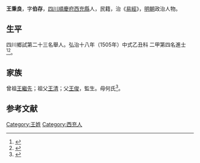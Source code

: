 {{明清人物信息框
| 姓名 = 王秉良
| 原名 =
| 圖片名稱= 
| 圖片大小 =
| 圖片說明 = 
| 最高職務 =
| 國家 = 大明 
| 爵位 =
| 籍貫 = [[四川|四川]][[順慶府|順慶府]][[西充縣|西充縣]]
| 族裔 = 
| 字號 = 
| 諡號 =
| 出生日期 = 十月二十日
| 出生地點 =
| 逝世日期 = 卒年不詳 
| 逝世地點 =
| 墓葬 =
| 配偶 = 何氏
| 親屬 = 曾祖[[王繼先|王繼先]]，祖[[王清|王清]]，父[[王俊|王俊]]，母何氏
| 出身 =
* 弘治十八年乙丑科進士出身
| 經歷 =
| 著作 = 
}}
'''王秉良'''{{BD|1473年||？年||}}，字'''伯存'''，[[四川|四川]][[順慶府|順慶府]][[西充縣|西充縣]]人，民籍，治《[[易經|易經]]》，[[明朝|明朝]]政治人物。

== 生平 ==
四川鄉試第二十三名舉人。弘治十八年（1505年）中式乙丑科<!---會試第二百六十一名--->二甲第四名進士<ref>{{Cite book|title=《皇明贡举考》卷五|last=（明）[[张朝瑞|张朝瑞]]|first=|publisher=《续修四库全书》史部第828册|year=|isbn=|location=|pages=}}</ref><ref>{{Cite book|title=贡举志五种 上|last=鲁小俊，江俊伟著|first=|publisher=武汉：武汉大学出版社|year=2009|isbn=978-7-307-07043-1|location=|pages=}}</ref>。

== 家族 ==
曾祖[[王繼先|王繼先]]；祖父[[王清|王清]]；父[[王俊|王俊]]，監生。母何氏<ref>{{Cite book|title=天一阁藏明代科举录选刊 登科录 点校本|last=龚延明主编|first=|publisher=宁波出版社|year=2016|isbn=978-7-5526-2320-8|location=宁波|pages=|quote=《天一閣藏明代科舉錄選刊.登科錄》之《弘治十八年進士登科錄》}}</ref>。

==参考文献==
{{reflist}}

{{弘治十八年乙丑科殿試金榜}}

{{Authority control}}

{{DEFAULTSORT:}}
[[Category:王姓|Category:王姓]]
[[Category:西充人|Category:西充人]]


{{明朝人物小作品}}